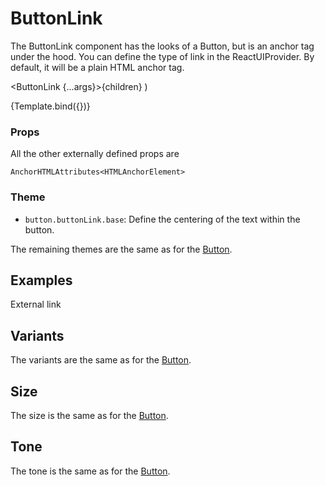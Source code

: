 
<Meta title="Components/Button/ButtonLink" component={ButtonLink} />

# ButtonLink

The ButtonLink component has the looks of a Button, but is an anchor tag under the hood.
You can define the type of link in the ReactUIProvider. By default, it will be a plain HTML anchor tag.

  <ButtonLink {...args}>{children}</ButtonLink>
)

<Canvas>
  <Story
    name="Default"
    args={{
      children: 'Default ButtonLink',
      href: '#ButtonLink',
      internal: true,
      disabled: false,
    }}
  >
    {Template.bind({})}
  </Story>
</Canvas>

### Props

<ArgsTable story="Default" />

All the other externally defined props are

```
AnchorHTMLAttributes<HTMLAnchorElement>
```

### Theme

- `button.buttonLink.base`: Define the centering of the text within the button.

The remaining themes are the same as for the [Button](/docs/components-button-button--default-story#theme).

## Examples

<Canvas>
  <Story name="External link">
    <ButtonLink href="/" internal={false}>
      External link
    </ButtonLink>
  </Story>
</Canvas>

## Variants

The variants are the same as for the [Button](/docs/components-button-button--default-story#variants).

## Size

The size is the same as for the [Button](/docs/components-button-button--default-story#size).

## Tone

The tone is the same as for the [Button](/docs/components-button-button--default-story#tone).
